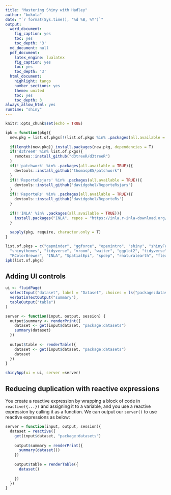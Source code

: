 ```yaml
---
title: "Mastering Shiny with Hadley"
author: "bokola"
date: "`r format(Sys.time(), '%d %B, %Y')`"
output:
  word_document:
    fig_caption: yes
    toc: yes
    toc_depth: '3'
  md_document: null
  pdf_document:
    latex_engine: lualatex
    fig_caption: yes
    toc: yes
    toc_depth: '3'
  html_document:
    highlight: tango
    number_sections: yes
    theme: united
    toc: yes
    toc_depth: 3
always_allow_html: yes
runtime: "shiny"
---
```


```r
knitr::opts_chunk$set(echo = TRUE)
```


```r
ipk = function(pkg){
  new.pkg = list.of.pkgs[!(list.of.pkgs %in% .packages(all.available = TRUE))]
  
  if(length(new.pkg)) install.packages(new.pkg, dependencies = T)
  if('d3treeR' %in% list.of.pkgs){
    remotes::install_github("d3treeR/d3treeR")
  }
  if(!'patchwork' %in% .packages(all.available = TRUE)){
    devtools::install_github("thomasp85/patchwork")
  }
  if(!'ReporteRsjars' %in% .packages(all.available = TRUE)){
    devtools::install_github('davidgohel/ReporteRsjars')
  }
  if(!'ReporteRs' %in% .packages(all.available = TRUE)){
    devtools::install_github('davidgohel/ReporteRs')
  }
  
  if(!'INLA' %in% .packages(all.available = TRUE)){
    install.packages("INLA", repos = "https://inla.r-inla-download.org/R/stable", dep = TRUE)
  }
  
  sapply(pkg, require, character.only = T)
}

list.of.pkgs = c("gapminder", "ggforce", "openintro", "shiny", "shinyFeedback", 
  "shinythemes", "tidyverse", "vroom", "waiter", "ggplot2", "tidyverse",
  "RColorBrewer", "INLA", "SpatialEpi", "spdep", "rnaturalearth", "flexdashboard", "DT", "dygraphs", "wbstats", "shiny", "xts")
ipk(list.of.pkgs)

```

## **Adding UI controls**

```r
ui <- fluidPage(
  selectInput("dataset", label = "Dataset", choices = ls("package:datasets")),
  verbatimTextOutput("summary"),
  tableOutput("table")
)

server <- function(input, output, session) {
  output$summary <- renderPrint({
    dataset <- get(input$dataset, "package:datasets")
    summary(dataset)
  })
  
  output$table <- renderTable({
    dataset <- get(input$dataset, "package:datasets")
    dataset
  })
}

shinyApp(ui = ui, server =server)
```


## **Reducing duplication with reactive expressions**

You create a reactive expression by wrapping a block of code in `reactive({...})` and assigning it to a variable, and you use a reactive expression by calling it as a function. We can output our `server()` to use reactive expressions as below: <br>

```r
server = function(input, output, session){
  dataset = reactive({
    get(input$dataset, "package:datasets")
    
    output$summary = renderPrint({
      summary(dataset())
    })
    
    output$table = renderTable({
      dataset()
      
    })
  })
}
```




